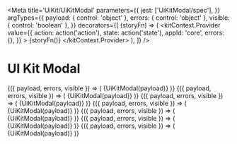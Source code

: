 

<Meta
  title='UiKit/UiKitModal'
  parameters={{
    jest: ['UiKitModal/spec'],
  }}
  argTypes={{
    payload: { control: 'object' },
    errors: { control: 'object' },
    visible: { control: 'boolean' },
  }}
  decorators={[
    (storyFn) => (
      <kitContext.Provider
        value={{
          action: action('action'),
          state: action('state'),
          appId: 'core',
          errors: {},
        }}
      >
        {storyFn()}
      </kitContext.Provider>
    ),
  ]}
/>

# UI Kit Modal

<Canvas>
  <Story
    name='Input'
    args={{
      payload: [
        {
          type: 'input',
          element: {
            type: 'plain_text_input',
            actionId: 'input-test',
            placeholder: {
              type: 'plain_text_input',
              text: 'asdas',
            },
          },
          label: {
            type: 'plain_text',
            text: 'Label',
            emoji: true,
          },
        },
      ],
      errors: { 'input-test': 'asdas' },
      visible: true,
    }}
  >
    {({ payload, errors, visible }) => (
      <Demo visible={visible}>
        <kitContext.Provider
          value={{
            action: action('action'),
            state: action('state'),
            appId: 'core',
            errors: errors,
          }}
        >
          {UiKitModal(payload)}
        </kitContext.Provider>
      </Demo>
    )}
  </Story>
</Canvas>

<Canvas>
  <Story
    name='Input Multiline'
    args={{
      payload: [
        {
          type: 'input',
          element: {
            type: 'plain_text_input',
            multiline: true,
            actionId: 'input-test',
          },
          label: {
            type: 'plain_text',
            text: 'Label',
            emoji: true,
          },
        },
      ],
      errors: { 'input-test': 'asdas' },
      visible: true,
    }}
  >
    {({ payload, errors, visible }) => (
      <Demo visible={visible}>
        <kitContext.Provider
          value={{
            action: action('action'),
            state: action('state'),
            appId: 'core',
            errors: errors,
          }}
        >
          {UiKitModal(payload)}
        </kitContext.Provider>
      </Demo>
    )}
  </Story>
</Canvas>

<Canvas>
  <Story
    name='Input Datepicker'
    args={{
      payload: [
        {
          type: 'input',
          element: {
            type: 'datepicker',
            initial_date: '1990-04-28',
            actionId: 'input-test',
            placeholder: {
              type: 'plain_text',
              text: 'Select a date',
              emoji: true,
            },
          },
          label: {
            type: 'plain_text',
            text: 'Label',
            emoji: true,
          },
        },
      ],
      errors: { 'input-test': 'asdas' },
      visible: true,
    }}
  >
    {({ payload, errors, visible }) => (
      <Demo visible={visible}>
        <kitContext.Provider
          value={{
            action: action('action'),
            state: action('state'),
            appId: 'core',
            errors: errors,
          }}
        >
          {UiKitModal(payload)}
        </kitContext.Provider>
      </Demo>
    )}
  </Story>
</Canvas>

<Canvas>
  <Story
    name='Image'
    args={{
      payload: [
        {
          type: 'image',
          title: {
            type: 'plain_text',
            text: 'Example Image',
            emoji: true,
          },
          imageUrl:
            'https://raw.githubusercontent.com/RocketChat/Rocket.Chat.Artwork/master/Logos/icon-circle-256.png',
          altText: 'Example Image',
        },
      ],
      errors: {},
      visible: true,
    }}
  >
    {({ payload, errors, visible }) => (
      <Demo visible={visible}>
        <kitContext.Provider
          value={{
            action: action('action'),
            state: action('state'),
            appId: 'core',
            errors: errors,
          }}
        >
          {UiKitModal(payload)}
        </kitContext.Provider>
      </Demo>
    )}
  </Story>
</Canvas>

<Canvas>
  <Story
    name='confirm button'
    args={{
      payload: [
        {
          type: 'actions',
          elements: [
            {
              type: 'button',
              text: {
                type: 'plain_text',
                emoji: true,
                text: 'Approve',
              },
              confirm: {
                title: {
                  type: 'plain_text',
                  text: 'Are you sure?',
                },
                text: {
                  type: 'mrkdwn',
                  text: "Wouldn't you prefer a good game of _chess_?",
                },
                confirm: {
                  type: 'plain_text',
                  text: 'Do it',
                },
                deny: {
                  type: 'plain_text',
                  text: "Stop, I've changed my mind!",
                },
              },
              style: 'primary',
              value: 'click_me_123',
            },
            {
              type: 'button',
              text: {
                type: 'plain_text',
                emoji: true,
                text: 'Deny',
              },
              style: 'danger',
              value: 'click_me_123',
            },
          ],
        },
      ],
      errors: {},
      visible: true,
    }}
  >
    {({ payload, errors, visible }) => (
      <Demo visible={visible}>
        <kitContext.Provider
          value={{
            action: action('action'),
            state: action('state'),
            appId: 'core',
            errors: errors,
          }}
        >
          {UiKitModal(payload)}
        </kitContext.Provider>
      </Demo>
    )}
  </Story>
</Canvas>

<Canvas>
  <Story
    name='Poll'
    args={{
      payload: [
        {
          type: 'input',
          element: {
            type: 'plain_text_input',
          },
          label: {
            type: 'plain_text',
            text: 'Insert your question',
            emoji: true,
          },
        },
        {
          type: 'divider',
        },
        {
          type: 'section',
          text: {
            type: 'mrkdwn',
            text: '*Add some choices*',
          },
        },
        {
          type: 'input',
          element: {
            type: 'plain_text_input',
          },
          label: {
            type: 'plain_text',
            text: 'Question 1',
            emoji: true,
          },
        },
        {
          type: 'input',
          optional: true,
          element: {
            type: 'plain_text_input',
          },
          label: {
            type: 'plain_text',
            text: 'Question 2',
          },
        },
      ],
      errors: {},
      visible: true,
    }}
  >
    {({ payload, errors, visible }) => (
      <Demo visible={visible}>
        <kitContext.Provider
          value={{
            action: action('action'),
            state: action('state'),
            appId: 'core',
            errors: errors,
          }}
        >
          {UiKitModal(payload)}
        </kitContext.Provider>
      </Demo>
    )}
  </Story>
</Canvas>

<Canvas>
  <Story
    name='live button'
    args={{
      payload: [],
      errors: {},
      visible: true,
    }}
  >
    {({ payload, errors, visible }) => (
      <Demo visible={visible}>
        <kitContext.Provider
          value={{
            action: action('action'),
            state: action('state'),
            appId: 'core',
            errors: errors,
          }}
        >
          {UiKitModal(payload)}
        </kitContext.Provider>
      </Demo>
    )}
  </Story>
</Canvas>
